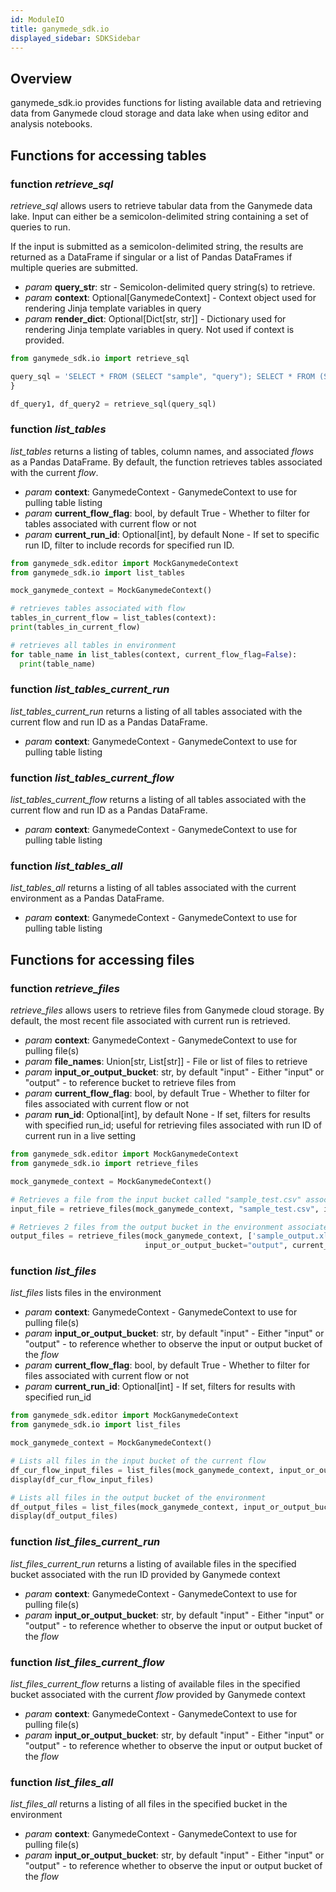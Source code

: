 ```yaml
---
id: ModuleIO
title: ganymede_sdk.io
displayed_sidebar: SDKSidebar
---
```




## Overview

ganymede_sdk.io provides functions for listing available data and retrieving data from Ganymede cloud storage and data lake when using editor and analysis notebooks.

## Functions for accessing tables

### function _retrieve_sql_

_retrieve_sql_ allows users to retrieve tabular data from the Ganymede data lake.  Input can either be a semicolon-delimited string containing a set of queries to run.

If the input is submitted as a semicolon-delimited string, the results are returned as a DataFrame if singular or a list of Pandas DataFrames if multiple queries are submitted.

- _param_ **query_str**: str - Semicolon-delimited query string(s) to retrieve.
- _param_ **context**: Optional[GanymedeContext] - Context object used for rendering Jinja template variables in query
- _param_ **render_dict**: Optional[Dict[str, str]] - Dictionary used for rendering Jinja template variables in query.  Not used if context is provided.

```python
from ganymede_sdk.io import retrieve_sql

query_sql = 'SELECT * FROM (SELECT "sample", "query"); SELECT * FROM (SELECT "sample", "query2")'
}

df_query1, df_query2 = retrieve_sql(query_sql)
```

### function _list_tables_

_list_tables_ returns a listing of tables, column names, and associated _flows_ as a Pandas DataFrame.  By default, the function retrieves tables associated with the current _flow_.

- _param_ **context**: GanymedeContext - GanymedeContext to use for pulling table listing
- _param_ **current_flow_flag**: bool, by default True - Whether to filter for tables associated with current flow or not
- _param_ **current_run_id**: Optional[int], by default None - If set to specific run ID, filter to include records for specified run ID.

```python
from ganymede_sdk.editor import MockGanymedeContext
from ganymede_sdk.io import list_tables

mock_ganymede_context = MockGanymedeContext()

# retrieves tables associated with flow
tables_in_current_flow = list_tables(context):
print(tables_in_current_flow)

# retrieves all tables in environment
for table_name in list_tables(context, current_flow_flag=False):
  print(table_name)
```

### function _list_tables_current_run_

_list_tables_current_run_ returns a listing of all tables associated with the current flow and run ID as a Pandas DataFrame.

- _param_ **context**: GanymedeContext - GanymedeContext to use for pulling table listing

### function _list_tables_current_flow_

_list_tables_current_flow_ returns a listing of all tables associated with the current flow and run ID as a Pandas DataFrame.

- _param_ **context**: GanymedeContext - GanymedeContext to use for pulling table listing

### function _list_tables_all_

_list_tables_all_ returns a listing of all tables associated with the current environment as a Pandas DataFrame.

- _param_ **context**: GanymedeContext - GanymedeContext to use for pulling table listing

## Functions for accessing files

### function _retrieve_files_

_retrieve_files_ allows users to retrieve files from Ganymede cloud storage.  By default, the most recent file associated with current run is retrieved.

- _param_ **context**: GanymedeContext - GanymedeContext to use for pulling file(s)
- _param_ **file_names**: Union[str, List[str]] - File or list of files to retrieve
- _param_ **input_or_output_bucket**: str, by default "input" - Either "input" or "output" - to reference bucket to retrieve files from
- _param_ **current_flow_flag**: bool, by default True - Whether to filter for files associated with current flow or not
- _param_ **run_id**: Optional[int], by default None - If set, filters for results with specified run_id; useful for retrieving files associated with run ID of current run in a live setting

```python
from ganymede_sdk.editor import MockGanymedeContext
from ganymede_sdk.io import retrieve_files

mock_ganymede_context = MockGanymedeContext()

# Retrieves a file from the input bucket called "sample_test.csv" associated with the current flow
input_file = retrieve_files(mock_ganymede_context, "sample_test.csv", input_or_output_bucket="input")

# Retrieves 2 files from the output bucket in the environment associated with most recent run of flow
output_files = retrieve_files(mock_ganymede_context, ['sample_output.xlsx', 'sample_validation.txt'], 
                              input_or_output_bucket="output", current_flow_flag=False)
```

### function _list_files_

_list_files_ lists files in the environment

- _param_ **context**: GanymedeContext - GanymedeContext to use for pulling file(s)
- _param_ **input_or_output_bucket**: str, by default "input" - Either "input" or "output" - to reference whether to observe the input or output bucket of the _flow_
- _param_ **current_flow_flag**: bool, by default True - Whether to filter for files associated with current flow or not
- _param_ **current_run_id**: Optional[int] - If set, filters for results with specified run_id

```python
from ganymede_sdk.editor import MockGanymedeContext
from ganymede_sdk.io import list_files

mock_ganymede_context = MockGanymedeContext()

# Lists all files in the input bucket of the current flow
df_cur_flow_input_files = list_files(mock_ganymede_context, input_or_output_bucket="input"):
display(df_cur_flow_input_files)

# Lists all files in the output bucket of the environment
df_output_files = list_files(mock_ganymede_context, input_or_output_bucket="output", current_flow_flag=False):
display(df_output_files)
```

### function _list_files_current_run_

_list_files_current_run_ returns a listing of available files in the specified bucket associated with the run ID provided by Ganymede context

- _param_ **context**: GanymedeContext - GanymedeContext to use for pulling file(s)
- _param_ **input_or_output_bucket**: str, by default "input" - Either "input" or "output" - to reference whether to observe the input or output bucket of the _flow_

### function _list_files_current_flow_

_list_files_current_flow_ returns a listing of available files in the specified bucket associated with the current _flow_ provided by Ganymede context

- _param_ **context**: GanymedeContext - GanymedeContext to use for pulling file(s)
- _param_ **input_or_output_bucket**: str, by default "input" - Either "input" or "output" - to reference whether to observe the input or output bucket of the _flow_

### function _list_files_all_

_list_files_all_ returns a listing of all files in the specified bucket in the environment

- _param_ **context**: GanymedeContext - GanymedeContext to use for pulling file(s)
- _param_ **input_or_output_bucket**: str, by default "input" - Either "input" or "output" - to reference whether to observe the input or output bucket of the _flow_

